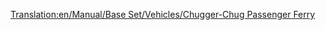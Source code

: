 [[Translation:en/Manual/Base Set/Vehicles/Chugger-Chug Passenger Ferry]]

{{es/Barcos|Nombre=Ferry de Pasajeros Chugger-Chug
|Imagen=[[File:en/Toylandpassengership.png|Ferry de Pasajeros Chugger-Chug]]
|Precio=36.558 € (18.279 £)
|Velocidad=32 km/h (20 mph)
|Coste-anual=2.952 € (1.476 £)
|Diseño=1946 	
|Duración=30
|Capacidad=100 Pasajeros
|Descripción= El ferry de Pasajeros Chugger-Chug es el primer ferry disponible en Fantasía. Se crea para el transporte lento de pasajeros a larga distancia.
|Vida-real=Ficción.
}}